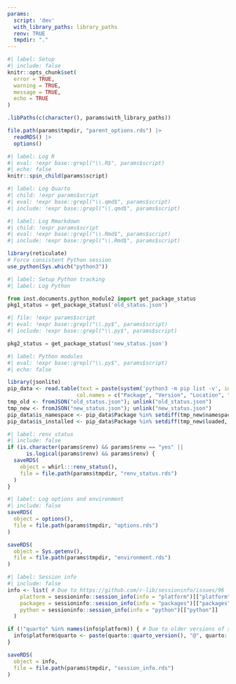 ```yaml
---
params:
  script: 'dev'
  with_library_paths: library_paths
  renv: TRUE
  tmpdir: "."
---
```


```r
#| label: Setup
#| include: false
knitr::opts_chunk$set(
  error = TRUE,
  warning = TRUE,
  message = TRUE,
  echo = TRUE
)

.libPaths(c(character(), params$with_library_paths))

file.path(params$tmpdir, "parent_options.rds") |> 
  readRDS() |> 
  options()
```

```r
#| label: Log R
#| eval: !expr base::grepl("\\.R$", params$script)
#| echo: false
knitr::spin_child(params$script)
```

```r
#| label: Log Quarto
#| child: !expr params$script
#| eval: !expr base::grepl("\\.qmd$", params$script)
#| include: !expr base::grepl("\\.qmd$", params$script)
```

```r
#| label: Log Rmarkdown
#| child: !expr params$script
#| eval: !expr base::grepl("\\.Rmd$", params$script)
#| include: !expr base::grepl("\\.Rmd$", params$script)
```

```r
library(reticulate)
# Force consistent Python session
use_python(Sys.which("python3"))
```

```python
#| label: Setup Python tracking
#| label: Log Python

from inst.documents.python_module2 import get_package_status
pkg1_status = get_package_status('old_status.json')

#| file: !expr params$script
#| eval: !expr base::grepl("\\.py$", params$script)
#| include: !expr base::grepl("\\.py$", params$script)

pkg2_status = get_package_status('new_status.json')
```


```r
#| label: Python modules
#| eval: !expr base::grepl("\\.py$", params$script)
#| echo: false

library(jsonlite)
pip_data <- read.table(text = paste(system('python3 -m pip list -v', intern = TRUE)[-(1:2)], collapse = "\n"),
                      col.names = c("Package", "Version", "Location", "Installer"), stringsAsFactors = FALSE)
tmp_old <- fromJSON("old_status.json"); unlink("old_status.json")
tmp_new <- fromJSON("new_status.json"); unlink("new_status.json")
pip_data$is_namespace <- pip_data$Package %in% setdiff(tmp_new$namespaced, tmp_old$namespaced)
pip_data$is_installed <- pip_data$Package %in% setdiff(tmp_new$loaded, tmp_old$loaded)

```

```r
#| label: renv status
#| include: false
if (is.character(params$renv) && params$renv == "yes" ||
      is.logical(params$renv) && params$renv) {
  saveRDS(
    object = whirl:::renv_status(),
    file = file.path(params$tmpdir, "renv_status.rds")
  )
}
```

```r
#| label: Log options and environment
#| include: false
saveRDS(
  object = options(),
  file = file.path(params$tmpdir, "options.rds")
)

saveRDS(
  object = Sys.getenv(),
  file = file.path(params$tmpdir, "environment.rds")
)
```

```r
#| label: Session info
#| include: false
info <- list( # Due to https://github.com/r-lib/sessioninfo/issues/96
    platform = sessioninfo::session_info(info = "platform")[["platform"]],
    packages = sessioninfo::session_info(info = "packages")[["packages"]],
    python = sessioninfo::session_info(info = "python")[["python"]]
  )

if (!"quarto" %in% names(info$platform)) { # Due to older versions of sessioninfo
  info$platform$quarto <- paste(quarto::quarto_version(), "@", quarto::quarto_path())
}

saveRDS(
  object = info,
  file = file.path(params$tmpdir, "session_info.rds")
)
```
